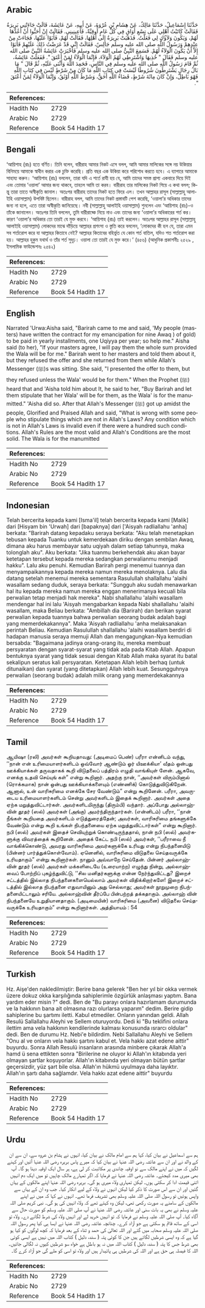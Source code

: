 ## Arabic


<div dir="rtl" lang="ar" style={{fontSize:'larger',backgroundColor:'#f8f9fa',padding:20}}>
حَدَّثَنَا إِسْمَاعِيلُ، حَدَّثَنَا مَالِكٌ، عَنْ هِشَامِ بْنِ عُرْوَةَ، عَنْ أَبِيهِ، عَنْ عَائِشَةَ، قَالَتْ جَاءَتْنِي بَرِيرَةُ فَقَالَتْ كَاتَبْتُ أَهْلِي عَلَى تِسْعِ أَوَاقٍ فِي كُلِّ عَامٍ أُوقِيَّةٌ، فَأَعِينِينِي‏.‏ فَقَالَتْ إِنْ أَحَبُّوا أَنْ أَعُدَّهَا لَهُمْ، وَيَكُونَ وَلاَؤُكِ لِي فَعَلْتُ‏.‏ فَذَهَبَتْ بَرِيرَةُ إِلَى أَهْلِهَا، فَقَالَتْ لَهُمْ، فَأَبَوْا عَلَيْهَا، فَجَاءَتْ مِنْ عِنْدِهِمْ وَرَسُولُ اللَّهِ صلى الله عليه وسلم جَالِسٌ، فَقَالَتْ إِنِّي قَدْ عَرَضْتُ ذَلِكَ عَلَيْهِمْ فَأَبَوْا إِلاَّ أَنْ يَكُونَ الْوَلاَءُ لَهُمْ‏.‏ فَسَمِعَ النَّبِيُّ صلى الله عليه وسلم فَأَخْبَرَتْ عَائِشَةُ النَّبِيَّ صلى الله عليه وسلم فَقَالَ ‏"‏ خُذِيهَا وَاشْتَرِطِي لَهُمُ الْوَلاَءَ، فَإِنَّمَا الْوَلاَءُ لِمَنْ أَعْتَقَ ‏"‏‏.‏ فَفَعَلَتْ عَائِشَةُ، ثُمَّ قَامَ رَسُولُ اللَّهِ صلى الله عليه وسلم فِي النَّاسِ، فَحَمِدَ اللَّهَ وَأَثْنَى عَلَيْهِ، ثُمَّ قَالَ ‏"‏ مَا بَالُ رِجَالٍ يَشْتَرِطُونَ شُرُوطًا لَيْسَتْ فِي كِتَابِ اللَّهِ مَا كَانَ مِنْ شَرْطٍ لَيْسَ فِي كِتَابِ اللَّهِ فَهْوَ بَاطِلٌ، وَإِنْ كَانَ مِائَةَ شَرْطٍ، قَضَاءُ اللَّهِ أَحَقُّ، وَشَرْطُ اللَّهِ أَوْثَقُ، وَإِنَّمَا الْوَلاَءُ لِمَنْ أَعْتَقَ ‏"‏‏.‏
</div>
<div style={{backgroundColor:'#f8f9fa',padding:20, marginBottom: 10}}><table> <thead> <tr> <th>References:</th> <th></th> </tr> </thead> <tbody><tr><td>Hadith No</td><td>2729</td></tr><tr><td>Arabic No</td><td>2729</td></tr><tr><td>Reference</td><td>Book 54 Hadith 17</td></tr></tbody></table></div>

## Bengali


<div dir="ltr" lang="bn" style={{fontSize:'larger',backgroundColor:'#f8f9fa',padding:20}}>
‘আয়িশাহ (রাঃ) হতে বর্ণিত। তিনি বলেন, বারীরাহ আমার নিকট এসে বলল, আমি আমার মালিকের সঙ্গে নয় উকিয়ার বিনিময়ে আমাকে স্বাধীন করার এক চুক্তি করেছি। প্রতি বছর এক উকিয়া করে পরিশোধ করতে হবে। এ ব্যাপারে আমাকে সাহায্য করুন। ‘আয়িশাহ (রাঃ) বললেন, তারা যদি এ শর্তে রাযী হয় যে, আমি তাদের সমস্ত প্রাপ্য একবারে দিয়ে দিই এবং তোমার ‘ওয়ালা’ আমার জন্য থাকবে, তাহলে আমি তা করব। বারীরাহ তার মালিকের নিকট গিয়ে এ কথা বলল; কিন্তু তারা তাতে অস্বীকৃতি জানাল। অতঃপর বারীরাহ তাদের নিকট হতে ফিরে এল। তখন আল্লাহর রাসূল (সাল্লাল্লাহু আলাইহি ওয়াসাল্লাম) উপবিষ্ট ছিলেন। বারীরাহ বলল, আমি তাদের নিকট প্রস্তাবটি পেশ করেছি, ‘ওয়ালা’র অধিকার তাদের জন্য না হলে, এতে তারা অস্বীকৃতি জানিয়েছে। নবী (সাল্লাল্লাহু আলাইহি ওয়াসাল্লাম) শুনলেন এবং ‘আয়িশাহ (রাঃ)-ও তাঁকে জানালেন। অতঃপর তিনি বললেন, তুমি বারীরাহ্কে নিয়ে নাও এবং তাদের জন্য ‘ওয়ালা’র অধিকারের শর্ত কর। কারণ ‘ওয়ালা’র অধিকার তো তারই যে মুক্ত করবে। ‘আয়িশাহ (রাঃ) তাই করলেন। অতঃপর আল্লাহর রাসূল (সাল্লাল্লাহু আলাইহি ওয়াসাল্লাম) লোকদের মাঝে দাঁড়িয়ে আল্লাহর প্রশংসা ও স্তুতি করে বললেন, ‘লোকদের কী হল যে, তারা এমন সব শর্তারোপ করে যা আল্লাহর কিতাবে নেই? আল্লাহর কিতাবের বহির্ভুত যে কোন শর্ত বাতিল, যদিও শত শর্তারোপ করা হয়। আল্লাহর হুকুম যথার্থ ও তাঁর শর্ত সুদৃঢ়। ওয়ালা তো তারই যে মুক্ত করে।’ (৪৫৬) (আধুনিক প্রকাশনীঃ ২৫২৯ , ইসলামিক ফাউন্ডেশনঃ ২৫৪২)
</div>
<div style={{backgroundColor:'#f8f9fa',padding:20, marginBottom: 10}}><table> <thead> <tr> <th>References:</th> <th></th> </tr> </thead> <tbody><tr><td>Hadith No</td><td>2729</td></tr><tr><td>Arabic No</td><td>2729</td></tr><tr><td>Reference</td><td>Book 54 Hadith 17</td></tr></tbody></table></div>

## English


<div dir="ltr" lang="en" style={{fontSize:'larger',backgroundColor:'#f8f9fa',padding:20}}>
Narrated 'Urwa:Aisha said, "Barirah came to me and said, 'My people (masters) have written the contract for my emancipation for nine Awaq ) of gold) to be paid in yearly installments, one Uqiyya per year; so help me." Aisha said (to her), "If your masters agree, I will pay them the whole sum provided the Wala will be for me." Barirah went to her masters and told them about it, but they refused the offer and she returned from them while Allah's Messenger (ﷺ)s was sitting. She said, "I presented the offer to them, but they refused unless the Wala' would be for them." When the Prophet (ﷺ) heard that and 'Aisha told him about It, he said to her, "Buy Barirah and let them stipulate that her Wala' will be for them, as the Wala' is for the manumitted." 'Aisha did so. After that Allah's Messenger (ﷺ) got up amidst the people, Glorified and Praised Allah and said, "What is wrong with some people who stipulate things which are not in Allah's Laws? Any condition which is not in Allah's Laws is invalid even if there were a hundred such conditions. Allah's Rules are the most valid and Allah's Conditions are the most solid. The Wala is for the manumitted
</div>
<div style={{backgroundColor:'#f8f9fa',padding:20, marginBottom: 10}}><table> <thead> <tr> <th>References:</th> <th></th> </tr> </thead> <tbody><tr><td>Hadith No</td><td>2729</td></tr><tr><td>Arabic No</td><td>2729</td></tr><tr><td>Reference</td><td>Book 54 Hadith 17</td></tr></tbody></table></div>

## Indonesian


<div dir="ltr" lang="id" style={{fontSize:'larger',backgroundColor:'#f8f9fa',padding:20}}>
Telah bercerita kepada kami [Isma'il] telah bercerita kepada kami [Malik] dari [Hisyam bin 'Urwah] dari [bapaknya] dari ['Aisyah radliallahu 'anha] berkata: "Barirah datang kepadaku seraya berkata: "Aku telah menetapkan tebusan kepada Tuanku untuk kemerdekaan diriku dengan sembilan Awaq, dimana aku harus membayar satu uqiyah dalam setiap tahunnya, maka tolonglah aku". Aku berkata: "Jika tuanmu berkehendak aku akan bayar ketetapan tersebut kepada mereka sedangkan perwalianmu menjadi hakku". Lalu aku penuhi. Kemudian Barirah pergi menemui tuannya dan menyampaikannya kepada mereka namun mereka menolaknya. Lalu dia datang setelah menemui mereka sementara Rasulullah shallallahu 'alaihi wasallam sedang duduk, seraya berkata: "Sungguh aku sudah menawarkan hal itu kepada mereka namun mereka enggan menerimanya kecuali bila perwalian tetap menjadi hak mereka". Nabi shallallahu 'alaihi wasallam mendengar hal ini lalu 'Aisyah mengabarkan kepada Nabi shallallahu 'alaihi wasallam, maka Beliau berkata: "Ambillah dia (Barirah) dan berikan syarat perwalian kepada tuannya bahwa perwalian seorang budak adalah bagi yang memerdekakannya". Maka 'Aisyah radliallahu 'anha melaksanakan perintah Beliau. Kemudian Rasulullah shallallahu 'alaihi wasallam berdiri di hadapan manusia seraya memuji Allah dan mengagungkan-Nya kemudian bersabda: "Bagaimana jadinya orang-orang itu, mereka membuat persyaratan dengan syarat-syarat yang tidak ada pada Kitab Allah. Apapun bentuknya syarat yang tidak sesuai dengan Kitab Allah maka syarat itu batal sekalipun seratus kali persyaratan. Ketetapan Allah lebih berhaq (untuk ditunaikan) dan syarat (yang ditetapkan) Allah lebih kuat. Sesungguhnya perwalian (seorang budak) adalah milik orang yang memerdekakannya
</div>
<div style={{backgroundColor:'#f8f9fa',padding:20, marginBottom: 10}}><table> <thead> <tr> <th>References:</th> <th></th> </tr> </thead> <tbody><tr><td>Hadith No</td><td>2729</td></tr><tr><td>Arabic No</td><td>2729</td></tr><tr><td>Reference</td><td>Book 54 Hadith 17</td></tr></tbody></table></div>

## Tamil


<div dir="ltr" lang="ta" style={{fontSize:'larger',backgroundColor:'#f8f9fa',padding:20}}>
ஆயிஷா (ரலி) அவர்கள் கூறியதாவது: (அடிமைப் பெண்) பரீரா என்னிடம் வந்து, ‘‘நான் என் உரிமையாளர்களிடம் ஒவ்வோர் ஆண்டும் ஓர் யிஊக்கியா’ வீதம் ஒன்பது ஊக்கியாக்கள் தருவதாகக் கூறி விடுதலைப் பத்திரம் எழுதி வாங்கியுள் ளேன். ஆகவே, எனக்கு உதவி செய்யுங் கள்” என்று கூறினார். அதற்கு நான், ‘‘அவர்கள் விரும்பினால் (ரொக்கமாக) நான் ஒன்பது ஊக்கியாக்களையும் (எண்ணிக்) கொடுத்துவிடுகிறேன். ஆனால், உன் வாரிசுரிமை எனக்கே சேர வேண்டும்” என்று கூறினேன். பரீரா, அவருடைய உரிமையாளர்களிடம் சென்று அவர்களிடம் இதைக் கூறினார். அவர்கள் அதை ஏற்க மறுத்துவிட்டார்கள். அவர்களிடமிருந்து (திரும்பி) வந்தார். அப்போது அல்லாஹ்வின் தூதர் (ஸல்) அவர்கள் (அங்கு) அமர்ந்திருந்தார்கள். (என்னிடம்) பரீரா, ‘‘நான் நீங்கள் கூறியதை அவர்களிடம் எடுத்துரைத்தேன்; அவர்கள், வாரிசுரிமை தங்களுக்கே வேண்டும் என்று கூறி உங்கள் நிபந்தனையை ஏற்க மறுத்துவிட்டார்கள்” என்று கூறினார். நபி (ஸல்) அவர்கள் இதைச் செவியுற்றுக் கொண்டிருந்ததால், நான் நபி (ஸல்) அவர்களுக்கு விவரத்தைக் கூறினேன். அதைக் கேட்ட நபி (ஸல்) அவர்கள், ‘‘பரீராவை நீ வாங்கிக்கொண்டு, அவரது வாரிசுரிமை அவர்களுக்கே உரியது என்று நிபந்தனையிடு (பின்னர் பார்த்துக்கொள்வோம்). ஏனெனில், வாரிசுரிமை விடுதலை செய்தவருக்கே உரியதாகும்” என்று கூறினார்கள். நானும் அவ்வாறே செய்தேன். பின்னர் அல்லாஹ்வின் தூதர் (ஸல்) அவர்கள் மக்களிடையே (உரையாற்ற) எழுந்து நின்று, அல்லாஹ்வைப் போற்றிப் புகழ்ந்துவிட்டு, ‘‘சில மனிதர்களுக்கு என்ன நேர்ந்துவிட்டது? இறைச் சட்டத்தில் இல்லாத நிபந்தனைகளையெல்லாம் அவர்கள் விதிக்கிறார்களே! இறைச் சட்டத்தில் இல்லாத நிபந்தனை எதுவாயினும் அது செல்லாது; அவர்கள் நூறுமுறை நிபந்தனையிட்டாலும் சரியே. அல்லாஹ்வின் தீர்ப்பே பின்பற்றத் தக்கதாகும். அல்லாஹ் வின் நிபந்தனையே உறுதியானதாகும். (அடிமையின்) வாரிசுரிமை (அவனை) விடுதலை செய்தவருக்கே உரியதாகும்” என்று கூறினார்கள். அத்தியாயம் : 54
</div>
<div style={{backgroundColor:'#f8f9fa',padding:20, marginBottom: 10}}><table> <thead> <tr> <th>References:</th> <th></th> </tr> </thead> <tbody><tr><td>Hadith No</td><td>2729</td></tr><tr><td>Arabic No</td><td>2729</td></tr><tr><td>Reference</td><td>Book 54 Hadith 17</td></tr></tbody></table></div>

## Turkish


<div dir="ltr" lang="tr" style={{fontSize:'larger',backgroundColor:'#f8f9fa',padding:20}}>
Hz. Aişe'den nakledilmiştir: Berire bana gelerek "Ben her yıl bir okka vermek üzere dokuz okka karşılığında sahiplerimle özgürlük anlaşması yaptım. Bana yardım eder misin ?" dedi. Ben de "Bu parayı onlara hazırlamam durumunda ve la hakkının bana ait olmasına razı olurlarsa yaparım" dedim. Berire gidip sahiplerine bu şartımı iletti. Kabul etmediler. Onların yanından geldi. Allah Resulü Sallallahu Aleyhi ve Sellem oturuyordu. Dedi ki "Bu teklifini onlara ilettim ama vela hakkının kendilerinde kalması konusunda ısrarcı oldular" dedi. Ben de durumu Hz. Nebi'e bildirdim. Nebi Sallallahu Aleyhi ve Sellem "Onu al ve onların vela hakkı şartını kabul et. Vela hakkı azat edene aittir" buyurdu. Sonra Allah Resulü insanların arasında minbere çıkarak Allah'a hamd ü sena ettikten sonra "Birilerine ne oluyor ki Allah'ın kitabında yeri olmayan şartlar koşuyorlar. Allah'ın kitabında yeri olmayan bütün şartlar geçersizdir, yüz şart bile olsa. Allah'ın hükmü uyulmaya daha layıktır. Allah'ın şartı daha sağlamdır. Vela hakkı azat edene aittir" buyurdu
</div>
<div style={{backgroundColor:'#f8f9fa',padding:20, marginBottom: 10}}><table> <thead> <tr> <th>References:</th> <th></th> </tr> </thead> <tbody><tr><td>Hadith No</td><td>2729</td></tr><tr><td>Arabic No</td><td>2729</td></tr><tr><td>Reference</td><td>Book 54 Hadith 17</td></tr></tbody></table></div>

## Urdu


<div dir="rtl" lang="ur" style={{fontSize:'larger',backgroundColor:'#f8f9fa',padding:20}}>
ہم سے اسماعیل نے بیان کیا، کہا ہم سے امام مالک نے بیان کیا، انہوں نے ہشام بن عروہ سے، ان سے ان کے والد نے اور ان سے عائشہ رضی اللہ عنہا نے بیان کیا کہ میرے پاس بریرہ رضی اللہ عنہا آئیں اور کہنے لگیں کہ میں نے اپنے مالک سے نو اوقیہ چاندی پر مکاتبت کر لی ہے، ہر سال ایک اوقیہ دینا ہو گا۔ آپ بھی میری مدد کیجئے۔ عائشہ رضی اللہ عنہا نے فرمایا کہ اگر تمہارے مالک چاہیں تو میں ایک دم انہیں اتنی قیمت ادا کر سکتی ہوں۔ لیکن تمہاری ولاء میری ہو گی۔ بریرہ رضی اللہ عنہا اپنے مالکوں کے یہاں گئیں اور ان سے اس صورت کا ذکر کیا لیکن انہوں نے ولاء کے لیے انکار کیا۔ جب وہ ان کے یہاں سے واپس ہوئیں تو رسول اللہ صلی اللہ علیہ وسلم بھی تشریف فرما تھے۔ انہوں نے کہا کہ میں نے اپنے مالکوں کے سامنے یہ صورت رکھی تھی، لیکن وہ کہتے تھے کہ ولاء انہیں کی ہو گی۔ نبی کریم صلی اللہ علیہ وسلم نے بھی یہ بات سنی اور عائشہ رضی اللہ عنہا نے آپ صلی اللہ علیہ وسلم کو صورت حال سے آگاہ کیا۔ آپ صلی اللہ علیہ وسلم نے فرمایا کہ تو انہیں خرید لے اور انہیں ولاء کی شرط لگانے دے۔ ولاء تو اسی کے ساتھ قائم ہو سکتی ہے جو آزاد کرے۔ چنانچہ عائشہ رضی اللہ عنہا نے ایسا ہی کیا پھر رسول اللہ صلی اللہ علیہ وسلم صحابہ میں گئے اور اللہ تعالیٰ کی حمد و ثناء کے بعد فرمایا کہ کچھ لوگوں کو کیا ہو گیا ہے کہ وہ ایسی شرطیں لگاتے ہیں جن کا کوئی پتہ ( سند، دلیل ) کتاب اللہ میں نہیں ہے ایسی کوئی بھی شرط جس کا پتہ ( سند، دلیل ) کتاب اللہ میں نہ ہو باطل ہے خواہ سو شرطیں کیوں نہ لگالی جائیں۔ اللہ کا فیصلہ ہی حق ہے اور اللہ کی شرطیں ہی پائیدار ہیں اور ولاء تو اسی کو ملے گی جو آزاد کرے گا۔
</div>
<div style={{backgroundColor:'#f8f9fa',padding:20, marginBottom: 10}}><table> <thead> <tr> <th>References:</th> <th></th> </tr> </thead> <tbody><tr><td>Hadith No</td><td>2729</td></tr><tr><td>Arabic No</td><td>2729</td></tr><tr><td>Reference</td><td>Book 54 Hadith 17</td></tr></tbody></table></div>